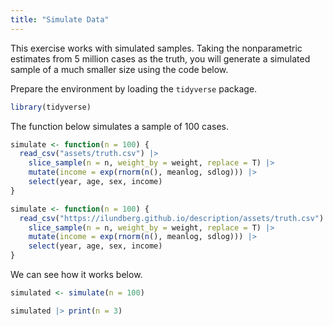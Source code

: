 ```yaml
---
title: "Simulate Data"
---
```


This exercise works with simulated samples. Taking the nonparametric estimates from 5 million cases as the truth, you will generate a simulated sample of a much smaller size using the code below.

Prepare the environment by loading the `tidyverse` package.

```r
library(tidyverse)
```

The function below simulates a sample of 100 cases.

```r
simulate <- function(n = 100) {
  read_csv("assets/truth.csv") |>
    slice_sample(n = n, weight_by = weight, replace = T) |>
    mutate(income = exp(rnorm(n(), meanlog, sdlog))) |>
    select(year, age, sex, income)
}
```

```r
simulate <- function(n = 100) {
  read_csv("https://ilundberg.github.io/description/assets/truth.csv") |>
    slice_sample(n = n, weight_by = weight, replace = T) |>
    mutate(income = exp(rnorm(n(), meanlog, sdlog))) |>
    select(year, age, sex, income)
}
```

We can see how it works below.

```r
simulated <- simulate(n = 100)
```
```r
simulated |> print(n = 3)
```